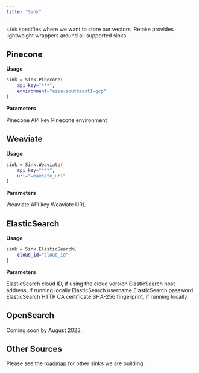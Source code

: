 ```yaml
---
title: "Sink"
---
```


`Sink` specifies where we want to store our vectors. Retake provides lightweight wrappers around
all supported sinks.

## Pinecone

**Usage**

```bash
sink = Sink.Pinecone(
    api_key="***",
    environment="asia-southeast1-gcp"
)
```

**Parameters**

<ParamField body="api_key" type="string" required>
  Pinecone API key
</ParamField>
<ParamField body="environment" type="string" required>
  Pinecone environment
</ParamField>

## Weaviate

**Usage**

```bash
sink = Sink.Weaviate(
    api_key="***",
    url="weaviate_url"
)
```

**Parameters**

<ParamField body="api_key" type="string" required>
  Weaviate API key
</ParamField>
<ParamField body="url" type="string" required>
  Weaviate URL
</ParamField>

## ElasticSearch

**Usage**

```bash
sink = Sink.ElasticSearch(
    cloud_id="cloud_id"
)
```

**Parameters**

<ParamField body="cloud_id" type="string">
  ElasticSearch cloud ID, if using the cloud version
</ParamField>
<ParamField body="host" type="string">
  ElasticSearch host address, if running locally
</ParamField>
<ParamField body="user" type="string">
  ElasticSearch username
</ParamField>
<ParamField body="password" type="string">
  ElasticSearch password
</ParamField>
<ParamField body="ssl_assert_fingerprint" type="string">
  ElasticSearch HTTP CA certificate SHA-256 fingerprint, if running locally
</ParamField>

## OpenSearch

Coming soon by August 2023.

## Other Sources

Please see the [roadmap](/company/roadmap) for other sinks we are building.

###
